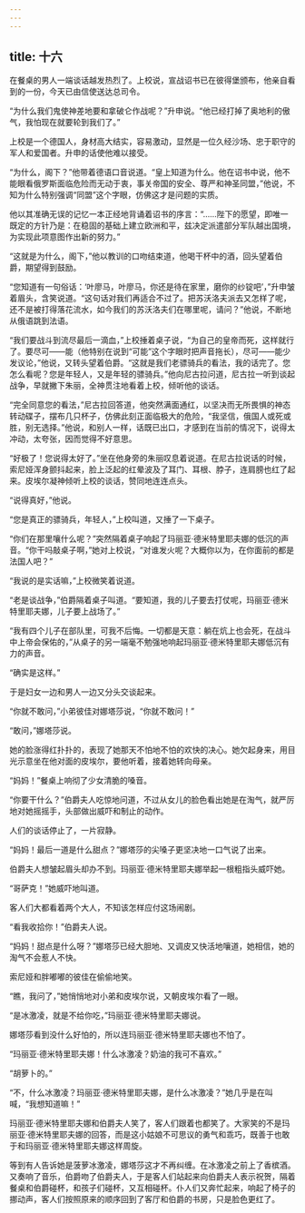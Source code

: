 ```yaml
---
---
---
```

title: 十六
---



在餐桌的男人一端谈话越发热烈了。上校说，宣战诏书已在彼得堡颁布，他亲自看到的一份，今天已由信使送达总司令。

“为什么我们鬼使神差地要和拿破仑作战呢？”升申说。“他已经打掉了奥地利的傲气，我怕现在就要轮到我们了。”

上校是一个德国人，身材高大结实，容易激动，显然是一位久经沙场、忠于职守的军人和爱国者。升申的话使他难以接受。

“为什么，阁下？”他带着德语口音说道。“皇上知道为什么。他在诏书中说，他不能眼看俄罗斯面临危险而无动于衷，事关帝国的安全、尊严和神圣同盟，”他说，不知为什么特别强调“同盟”这个字眼，仿佛这才是问题的实质。

他以其准确无误的记忆一本正经地背诵着诏书的序言：“……陛下的愿望，即唯一既定的方针乃是：在稳固的基础上建立欧洲和平，兹决定派遣部分军队越出国境，为实现此项意图作出新的努力。”

“这就是为什么，阁下，”他以教训的口吻结束道，他喝干杯中的酒，回头望着伯爵，期望得到鼓励。

“您知道有一句俗话：‘叶廖马，叶廖马，你还是待在家里，磨你的纱锭吧’，”升申皱着眉头，含笑说道。“这句话对我们再适合不过了。把苏沃洛夫派去又怎样了呢，还不是被打得落花流水，如今我们的苏沃洛夫们在哪里呢，请问？”他说，不断地从俄语跳到法语。

“我们要战斗到流尽最后一滴血，”上校捶着桌子说，“为自己的皇帝而死，这样就行了。要尽可——能（他特别在说到“可能”这个字眼时把声音拖长），尽可——能少发议论，”他说，又转头望着伯爵。“这就是我们老骠骑兵的看法，我的话完了。您怎么看呢？您是年轻人，又是年轻的骠骑兵。”他向尼古拉问道，尼古拉一听到谈起战争，早就撇下朱丽，全神贯注地看着上校，倾听他的谈话。

“完全同意您的看法，”尼古拉回答道，他突然满面通红，以坚决而无所畏惧的神态转动碟子，摆布几只杯子，仿佛此刻正面临极大的危险，“我坚信，俄国人或死或胜，别无选择。”他说，和别人一样，话既已出口，才感到在当前的情况下，说得太冲动，太夸张，因而觉得不好意思。

“好极了！您说得太好了。”坐在他身旁的朱丽叹息着说道。在尼古拉说话的时候，索尼娅浑身颤抖起来，脸上泛起的红晕波及了耳门、耳根、脖子，连肩膀也红了起来。皮埃尔凝神倾听上校的谈话，赞同地连连点头。

“说得真好，”他说。

“您是真正的骠骑兵，年轻人，”上校叫道，又捶了一下桌子。

“你们在那里嚷什么呢？”突然隔着桌子响起了玛丽亚·德米特里耶夫娜的低沉的声音。“你干吗敲桌子啊，”她对上校说，“对谁发火呢？大概你以为，在你面前的都是法国人吧？”

“我说的是实话嘛，”上校微笑着说道。

“老是谈战争，”伯爵隔着桌子叫道。“要知道，我的儿子要去打仗呢，玛丽亚·德米特里耶夫娜，儿子要上战场了。”

“我有四个儿子在部队里，可我不后悔。一切都是天意：躺在炕上也会死，在战斗中上帝会保佑的，”从桌子的另一端毫不勉强地响起玛丽亚·德米特里耶夫娜低沉有力的声音。

“确实是这样。”

于是妇女一边和男人一边又分头交谈起来。

“你就不敢问，”小弟彼佳对娜塔莎说，“你就不敢问！”

“敢问，”娜塔莎说。

她的脸涨得红扑扑的，表现了她那天不怕地不怕的欢快的决心。她欠起身来，用目光示意坐在他对面的皮埃尔，要他听着，接着她转向母亲。

“妈妈！”餐桌上响彻了少女清脆的嗓音。

“你要干什么？”伯爵夫人吃惊地问道，不过从女儿的脸色看出她是在淘气，就严厉地对她摇摇手，头部做出威吓和制止的动作。

人们的谈话停止了，一片寂静。

“妈妈！最后一道是什么甜点？”娜塔莎的尖嗓子更坚决地一口气说了出来。

伯爵夫人想皱起眉头却办不到。玛丽亚·德米特里耶夫娜举起一根粗指头威吓她。

“哥萨克！”她威吓地叫道。

客人们大都看着两个大人，不知该怎样应付这场闹剧。

“看我收拾你！”伯爵夫人说。

“妈妈！甜点是什么呀？”娜塔莎已经大胆地、又调皮又快活地嚷道，她相信，她的淘气不会惹人不快。

索尼娅和胖嘟嘟的彼佳在偷偷地笑。

“瞧，我问了，”她悄悄地对小弟和皮埃尔说，又朝皮埃尔看了一眼。

“是冰激凌，就是不给你吃，”玛丽亚·德米特里耶夫娜说。

娜塔莎看到没什么好怕的，所以连玛丽亚·德米特里耶夫娜也不怕了。

“玛丽亚·德米特里耶夫娜！什么冰激凌？奶油的我可不喜欢。”

“胡萝卜的。”

“不，什么冰激凌？玛丽亚·德米特里耶夫娜，是什么冰激凌？”她几乎是在叫喊，“我想知道嘛！”

玛丽亚·德米特里耶夫娜和伯爵夫人笑了，客人们跟着也都笑了。大家笑的不是玛丽亚·德米特里耶夫娜的回答，而是这小姑娘不可思议的勇气和乖巧，既善于也敢于和玛丽亚·德米特里耶夫娜这样周旋。

等到有人告诉她是菠萝冰激凌，娜塔莎这才不再纠缠。在冰激凌之前上了香槟酒。又奏响了音乐，伯爵吻了伯爵夫人，于是客人们站起来向伯爵夫人表示祝贺，隔着餐桌和伯爵碰杯，和孩子们碰杯，又互相碰杯。仆人们又奔忙起来，响起了椅子的挪动声，客人们按照原来的顺序回到了客厅和伯爵的书房，只是脸色更红了。